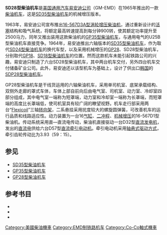 {{noteTA
|G1 = Railway
}}
{{Infobox Locomotive
| name = SD28
| image = 
| caption = 
| type = [[柴油机车|柴油机车]]
| origin = {{USA}}
| designer = 
| builder = [[通用汽车|GM]]-[[易安迪|EMD]]
| buildmodel = 
| serialnumber = 
| builddate  = 1965年
| totalproduction  = 6台
| user = 
| aarwheels = C-C
| uicclass = [[Co'Co'|Co'Co']]
| gauge = 1,435毫米
| bogies = 
| wheeldiameter = 1,016毫米（40英寸）
| axleload = 
| wheelbase =
| minimumcurve = 
| length = 18,491毫米（60英尺8英寸）
| width = 3,150毫米（10英尺4英寸）
| height = 4,763毫米（15英尺7.5英寸）
| framesize = 
| weight = 177公吨（390,000磅）
| fueltype = 
| fuelcap = 
| lubecap = 
| coolantcap = 
| watercap = 
| sandcap = 
| enginetype =  [[易安迪567系列柴油机|EMD 16-567D1]]
| enginepower = 1,800马力
| transmission = 直—直流电
| generator =  GM D32
| tractionmotors = GM D57
| topspeed = 153公里/小时（95英里/小时）
| sustainedspeed = 15公里/小时（9.3英里/小时）
| poweroutput = 
| tractiveeffort = 431千牛（97,000磅，起动）<br />344千牛（77,300磅，持续）
| locobrakes = [[空气制动|空气制动]]、[[电阻制动|电阻制动]]
| locobrakepower = 
| locobrakeforce = 
| trainbrakes = 
| safety = 
| notes =
}}
'''SD28型柴油机车'''是[[美国|美国]][[通用汽车|通用汽车]][[易安迪|易安迪公司]]（GM-EMD）在1965年推出的一款[[柴油机车|柴油机车]]，这是[[SD35型柴油机车|SD35型柴油机车]]的机械增压版本。

1963年，易安迪公司宣布推出[[易安迪567系列柴油机|16-567D3A型]][[渦輪增壓器|涡轮增压]][[柴油引擎|柴油机]]，通过重新设计的[[活塞|活塞]]结构和吸气系统，将额定最高转速提高到每分钟900转，使其额定功率提升至2500马力，同年又推出装用这款柴油机的[[GP35型柴油机车|GP35型柴油机车]]，与通用电气的U25B型柴油机车直接竞争。1964年，易安迪推出六轴版本的[[SD35型柴油机车|SD35型柴油机车]]，作为取代[[SD24型柴油机车|SD24型柴油机车]]的换代车型，以及采用机械增压的[[GP28型柴油机车|GP28]]、SD28型柴油机车，分别取代[[GP18型柴油机车|GP18]]、[[SD18型柴油机车|SD18型柴油机车]]的位置。然而这款机车未能引起铁路公司的兴趣，易安迪只制造了六台SD28型柴油机车，其中两台机车交付{{tsl|en|Columbus and Greenville Railway|哥伦布和格林威尔铁路}}，另外四台机车交付储备矿业公司。此外，易安迪还以该型机车为基础上，设计了供出口[[大韩民国|韩国]]的[[SDP28型柴油机车|SDP28型柴油机车]]。

GP28型柴油机车是干线货运用的六轴柴油机车，采用单司机室、底架承载结构、双侧外走廊的罩式车体，车体上部自前向后由电气室、司机室、动力室、冷却室四部分组成，其中电气室一端称为短罩端，动力室和冷却室一端称为长罩端，而短罩端的高度比长罩端低，使司机室具有较广阔的瞭望视野。机车走行部采用两台“[[Flexicoil|Flexicoil]]”三轴[[轉向架|转向架]]，二系悬挂采用扰度较大的螺旋圆弹簧，可改善机车的运行品质和线路适应性。动力装置为一台16[[气缸|气缸]]、[[二冲程|二冲程]]、[[机械增压器|机械增压]]的16-567D1型柴油机。传动系统采用直—直流电传动，柴油机直接驱动一台D32型[[直流發電機|直流发电机]]，发出的[[直流电|直流电]]供给六台D57型[[直流电动机|直流]][[牽引電動機|牵引电动机]]。牵引电动机采用[[轴悬式驱动方式|轴悬式驱动方式]]，牵引齿轮传动比为3.93（59：15）。

== 参见 ==
*[[SD35型柴油机车|SD35型柴油机车]]
*[[GP35型柴油机车|GP35型柴油机车]]
*[[GP28型柴油机车|GP28型柴油机车]]

== 参考书目 ==
* {{cite book | last = Solomon | first = Brian | authorlink = | year = 2000 | title = ''The American Diesel Locomotive'' | url = https://archive.org/details/americandiesello0000solo | location = Osceola, WI, USA | publisher = MBI Publishing | page = | isbn = 0760306664 }}
* {{cite book | last = Solomon | first = Brian | authorlink = | year = 2006 | title = ''EMD Locomotives'' | url = https://archive.org/details/emdlocomotives0000solo | location = St. Paul, MN, USA | publisher = Voyageur Press | page = | isbn = 9780760323960 }}
* {{cite book | last = Solomon | first = Brian | authorlink = | year = 2012 | title = ''North American Locomotives: A Railroad-by-Railroad Photohistory'' | location = Minneapolis, MN, USA | publisher = Voyageur Press | page =  | isbn = 9780760343708 }}

{{易安迪柴油機車}}
{{Portal bar|鐵路}}

{{DEFAULTSORT:SD28}}
[[Category:美國柴油機車|Category:美國柴油機車]]
[[Category:EMD制铁路机车|Category:EMD制铁路机车]]
[[Category:Co-Co軸式機車|Category:Co-Co軸式機車]]